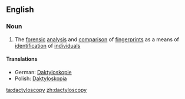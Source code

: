==English==

===Noun===
{{en-noun|-}}

# The [[forensic]] [[analysis]] and [[comparison]] of [[fingerprint]]s as a means of [[identification]] of [[individual]]s

====Translations====
*German: [[Daktyloskopie]] {{f}}
*Polish: [[Daktyloskopia]]

[[ta:dactyloscopy]]
[[zh:dactyloscopy]]